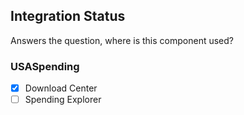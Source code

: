 

<Meta
    title="Quarter Picker"
    component={QuarterPicker}
/>

<Canvas>
    <Story name="Default">
        <QuarterPickerWrapper>
            <QuarterPicker disabledQuarters={[]} />
        </QuarterPickerWrapper>
    </Story>
    <Story name="Cumulative Picker">
        <QuarterPickerCumulative>
            <QuarterPicker disabledQuarters={[]} isCumulative />
        </QuarterPickerCumulative>
    </Story>
    <Story name="w/ Periods">
        <div className="story__container quarter-picker-story">
            <QuarterPickerWithPeriods>
                <QuarterPicker disabledPeriods={['10', '11', '12']} showPeriods />
            </QuarterPickerWithPeriods>
        </div>
    </Story>
</Canvas>

<ArgsTable of={QuarterPicker} />

## Integration Status
Answers the question, where is this component used?

### USASpending
- [x] Download Center
- [ ] Spending Explorer